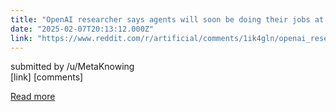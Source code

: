 ```yaml
---
title: "OpenAI researcher says agents will soon be doing their jobs at speeds beyond human comprehension"
date: "2025-02-07T20:13:12.000Z"
link: "https://www.reddit.com/r/artificial/comments/1ik4gln/openai_researcher_says_agents_will_soon_be_doing/"
---
```


submitted by    /u/MetaKnowing  
 [link]   [comments]

[Read more](https://www.reddit.com/r/artificial/comments/1ik4gln/openai_researcher_says_agents_will_soon_be_doing/)
